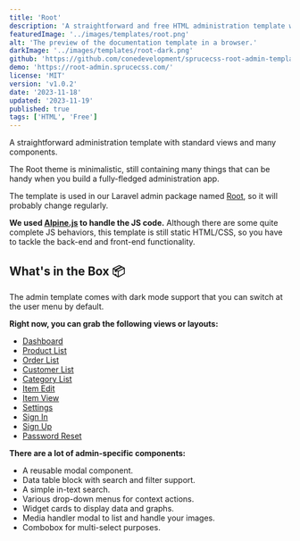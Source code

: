 ```yaml
---
title: 'Root'
description: 'A straightforward and free HTML administration template with standard views and many components.'
featuredImage: '../images/templates/root.png'
alt: 'The preview of the documentation template in a browser.'
darkImage: '../images/templates/root-dark.png'
github: 'https://github.com/conedevelopment/sprucecss-root-admin-template'
demo: 'https://root-admin.sprucecss.com/'
license: 'MIT'
version: 'v1.0.2'
date: '2023-11-18'
updated: '2023-11-19'
published: true
tags: ['HTML', 'Free']
---
```


<p className="lead">A straightforward administration template with standard views and many components.</p>

The Root theme is minimalistic, still containing many things that can be handy when you build a fully-fledged administration app.

The template is used in our Laravel admin package named [Root](https://root.conedevelopment.com/), so it will probably change regularly.

**We used [Alpine.js](https://alpinejs.dev/) to handle the JS code.** Although there are some quite complete JS behaviors, this template is still static HTML/CSS, so you have to tackle the back-end and front-end functionality.

## What's in the Box 📦

The admin template comes with dark mode support that you can switch at the user menu by default.

**Right now, you can grab the following views or layouts:**

- [Dashboard](https://root-admin.sprucecss.com/)
- [Product List](https://root-admin.sprucecss.com/products/)
- [Order List](https://root-admin.sprucecss.com/orders/)
- [Customer List](https://root-admin.sprucecss.com/customers/)
- [Category List](https://root-admin.sprucecss.com/categories/)
- [Item Edit](https://root-admin.sprucecss.com/item/edit/)
- [Item View](https://root-admin.sprucecss.com/item/view/)
- [Settings](https://root-admin.sprucecss.com/settings/)
- [Sign In](https://root-admin.sprucecss.com/sign-in/)
- [Sign Up](https://root-admin.sprucecss.com/sign-up/)
- [Password Reset](https://root-admin.sprucecss.com/password-reset/)

**There are a lot of admin-specific components:**

- A reusable modal component.
- Data table block with search and filter support.
- A simple in-text search.
- Various drop-down menus for context actions.
- Widget cards to display data and graphs.
- Media handler modal to list and handle your images.
- Combobox for multi-select purposes.
